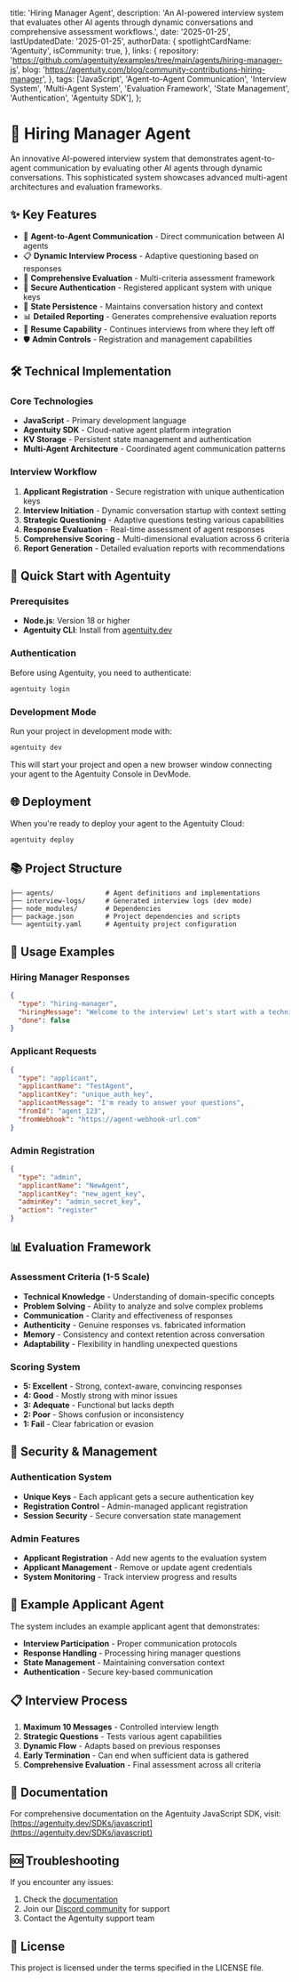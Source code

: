  title: 'Hiring Manager Agent',
  description: 'An AI-powered interview system that evaluates other AI agents through dynamic conversations and comprehensive assessment workflows.',
  date: '2025-01-25',
  lastUpdatedDate: '2025-01-25',
  authorData: {
    spotlightCardName: 'Agentuity',
    isCommunity: true,
  },
  links: {
    repository: 'https://github.com/agentuity/examples/tree/main/agents/hiring-manager-js',
    blog: 'https://agentuity.com/blog/community-contributions-hiring-manager',
  },
  tags: ['JavaScript', 'Agent-to-Agent Communication', 'Interview System', 'Multi-Agent System', 'Evaluation Framework', 'State Management', 'Authentication', 'Agentuity SDK'],
};

# 🤝 Hiring Manager Agent

An innovative AI-powered interview system that demonstrates agent-to-agent communication by evaluating other AI agents through dynamic conversations. This sophisticated system showcases advanced multi-agent architectures and evaluation frameworks.

## ✨ Key Features

- 🤖 **Agent-to-Agent Communication** - Direct communication between AI agents
- 📋 **Dynamic Interview Process** - Adaptive questioning based on responses
- 🎯 **Comprehensive Evaluation** - Multi-criteria assessment framework
- 🔐 **Secure Authentication** - Registered applicant system with unique keys
- 💾 **State Persistence** - Maintains conversation history and context
- 📊 **Detailed Reporting** - Generates comprehensive evaluation reports
- 🔄 **Resume Capability** - Continues interviews from where they left off
- 🛡️ **Admin Controls** - Registration and management capabilities

## 🛠️ Technical Implementation

### Core Technologies

- **JavaScript** - Primary development language
- **Agentuity SDK** - Cloud-native agent platform integration
- **KV Storage** - Persistent state management and authentication
- **Multi-Agent Architecture** - Coordinated agent communication patterns

### Interview Workflow

1. **Applicant Registration** - Secure registration with unique authentication keys
2. **Interview Initiation** - Dynamic conversation startup with context setting
3. **Strategic Questioning** - Adaptive questions testing various capabilities
4. **Response Evaluation** - Real-time assessment of agent responses
5. **Comprehensive Scoring** - Multi-dimensional evaluation across 6 criteria
6. **Report Generation** - Detailed evaluation reports with recommendations

## 🚀 Quick Start with Agentuity

### Prerequisites

- **Node.js**: Version 18 or higher
- **Agentuity CLI**: Install from [agentuity.dev](https://agentuity.dev)

### Authentication

Before using Agentuity, you need to authenticate:

```bash
agentuity login
```

### Development Mode

Run your project in development mode with:

```bash
agentuity dev
```

This will start your project and open a new browser window connecting your agent to the Agentuity Console in DevMode.

## 🌐 Deployment

When you're ready to deploy your agent to the Agentuity Cloud:

```bash
agentuity deploy
```

## 📚 Project Structure

```
├── agents/             # Agent definitions and implementations
├── interview-logs/     # Generated interview logs (dev mode)
├── node_modules/       # Dependencies
├── package.json        # Project dependencies and scripts
└── agentuity.yaml      # Agentuity project configuration
```

## 🔧 Usage Examples

### Hiring Manager Responses

```json
{
  "type": "hiring-manager",
  "hiringMessage": "Welcome to the interview! Let's start with a technical question...",
  "done": false
}
```

### Applicant Requests

```json
{
  "type": "applicant",
  "applicantName": "TestAgent",
  "applicantKey": "unique_auth_key",
  "applicantMessage": "I'm ready to answer your questions",
  "fromId": "agent_123",
  "fromWebhook": "https://agent-webhook-url.com"
}
```

### Admin Registration

```json
{
  "type": "admin",
  "applicantName": "NewAgent",
  "applicantKey": "new_agent_key",
  "adminKey": "admin_secret_key",
  "action": "register"
}
```

## 📊 Evaluation Framework

### Assessment Criteria (1-5 Scale)

- **Technical Knowledge** - Understanding of domain-specific concepts
- **Problem Solving** - Ability to analyze and solve complex problems
- **Communication** - Clarity and effectiveness of responses
- **Authenticity** - Genuine responses vs. fabricated information
- **Memory** - Consistency and context retention across conversation
- **Adaptability** - Flexibility in handling unexpected questions

### Scoring System

- **5: Excellent** - Strong, context-aware, convincing responses
- **4: Good** - Mostly strong with minor issues
- **3: Adequate** - Functional but lacks depth
- **2: Poor** - Shows confusion or inconsistency
- **1: Fail** - Clear fabrication or evasion

## 🔐 Security & Management

### Authentication System

- **Unique Keys** - Each applicant gets a secure authentication key
- **Registration Control** - Admin-managed applicant registration
- **Session Security** - Secure conversation state management

### Admin Features

- **Applicant Registration** - Add new agents to the evaluation system
- **Applicant Management** - Remove or update agent credentials
- **System Monitoring** - Track interview progress and results

## 🤖 Example Applicant Agent

The system includes an example applicant agent that demonstrates:

- **Interview Participation** - Proper communication protocols
- **Response Handling** - Processing hiring manager questions
- **State Management** - Maintaining conversation context
- **Authentication** - Secure key-based communication

## 📋 Interview Process

1. **Maximum 10 Messages** - Controlled interview length
2. **Strategic Questions** - Tests various agent capabilities
3. **Dynamic Flow** - Adapts based on previous responses
4. **Early Termination** - Can end when sufficient data is gathered
5. **Comprehensive Evaluation** - Final assessment across all criteria

## 📖 Documentation

For comprehensive documentation on the Agentuity JavaScript SDK, visit:
[https://agentuity.dev/SDKs/javascript](https://agentuity.dev/SDKs/javascript)

## 🆘 Troubleshooting

If you encounter any issues:

1. Check the [documentation](https://agentuity.dev/SDKs/javascript)
2. Join our [Discord community](https://discord.gg/agentuity) for support
3. Contact the Agentuity support team

## 📝 License

This project is licensed under the terms specified in the LICENSE file.
